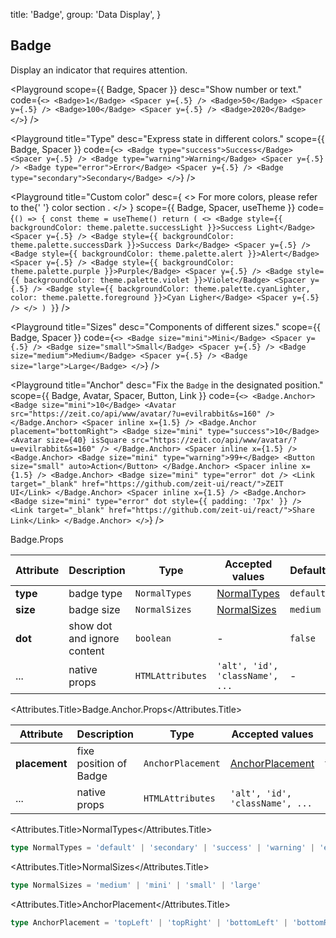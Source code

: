 
  title: 'Badge',
  group: 'Data Display',
}

## Badge

Display an indicator that requires attention.

<Playground
  scope={{ Badge, Spacer }}
  desc="Show number or text."
  code={`
  <>
    <Badge>1</Badge> <Spacer y={.5} />
    <Badge>50</Badge> <Spacer y={.5} />
    <Badge>100</Badge> <Spacer y={.5} />
    <Badge>2020</Badge>
  </>
`}
/>

<Playground
  title="Type"
  desc="Express state in different colors."
  scope={{ Badge, Spacer }}
  code={`
  <>
    <Badge type="success">Success</Badge> <Spacer y={.5} />
    <Badge type="warning">Warning</Badge> <Spacer y={.5} />
    <Badge type="error">Error</Badge> <Spacer y={.5} />
    <Badge type="secondary">Secondary</Badge>
  </>
`}
/>

<Playground
  title="Custom color"
  desc={
    <>
      For more colors, please refer to the{' '}
      <NextLink href="/en-us/guide/colors">
        <Link color>color section</Link>
      </NextLink>
      .
    </>
  }
  scope={{ Badge, Spacer, useTheme }}
  code={`
() => {
  const theme = useTheme()
  return (
    <>
      <Badge style={{ backgroundColor: theme.palette.successLight }}>Success Light</Badge> <Spacer y={.5} />
      <Badge style={{ backgroundColor: theme.palette.successDark }}>Success Dark</Badge> <Spacer y={.5} />
      <Badge style={{ backgroundColor: theme.palette.alert }}>Alert</Badge> <Spacer y={.5} />
      <Badge style={{ backgroundColor: theme.palette.purple }}>Purple</Badge> <Spacer y={.5} />
      <Badge style={{ backgroundColor: theme.palette.violet }}>Violet</Badge> <Spacer y={.5} />
      <Badge style={{ backgroundColor: theme.palette.cyanLighter, color: theme.palette.foreground }}>Cyan Ligher</Badge> <Spacer y={.5} />
    </>
  )
}
`}
/>

<Playground
  title="Sizes"
  desc="Components of different sizes."
  scope={{ Badge, Spacer }}
  code={`
  <>
    <Badge size="mini">Mini</Badge> <Spacer y={.5} />
    <Badge size="small">Small</Badge> <Spacer y={.5} />
    <Badge size="medium">Medium</Badge> <Spacer y={.5} />
    <Badge size="large">Large</Badge>
  </>
`}
/>

<Playground
  title="Anchor"
  desc="Fix the `Badge` in the designated position."
  scope={{ Badge, Avatar, Spacer, Button, Link }}
  code={`
<>
  <Badge.Anchor>
    <Badge size="mini">10</Badge>
    <Avatar src="https://zeit.co/api/www/avatar/?u=evilrabbit&s=160" />
  </Badge.Anchor>
  <Spacer inline x={1.5} />
  <Badge.Anchor placement="bottomRight">
    <Badge size="mini" type="success">10</Badge>
    <Avatar size={40} isSquare src="https://zeit.co/api/www/avatar/?u=evilrabbit&s=160" />
  </Badge.Anchor>
  <Spacer inline x={1.5} />
  <Badge.Anchor>
    <Badge size="mini" type="warning">99+</Badge>
    <Button size="small" auto>Action</Button>
  </Badge.Anchor>
  <Spacer inline x={1.5} />
  <Badge.Anchor>
    <Badge size="mini" type="error" dot />
    <Link target="_blank" href="https://github.com/zeit-ui/react/">ZEIT UI</Link>
  </Badge.Anchor>
  <Spacer inline x={1.5} />
  <Badge.Anchor>
    <Badge size="mini" type="error" dot style={{ padding: '7px' }} />
    <Link target="_blank" href="https://github.com/zeit-ui/react/">Share Link</Link>
  </Badge.Anchor>
</>
`}
/>

<Attributes edit="/pages/en-us/components/badge.mdx">
<Attributes.Title>Badge.Props</Attributes.Title>

| Attribute | Description                 | Type             | Accepted values                 | Default   |
| --------- | --------------------------- | ---------------- | ------------------------------- | --------- |
| **type**  | badge type                  | `NormalTypes`    | [NormalTypes](#normaltypes)     | `default` |
| **size**  | badge size                  | `NormalSizes`    | [NormalSizes](#normalsizes)     | `medium`  |
| **dot**   | show dot and ignore content | `boolean`        | -                               | `false`   |
| ...       | native props                | `HTMLAttributes` | `'alt', 'id', 'className', ...` | -         |

<Attributes.Title>Badge.Anchor.Props</Attributes.Title>

| Attribute     | Description            | Type              | Accepted values                     | Default    |
| ------------- | ---------------------- | ----------------- | ----------------------------------- | ---------- |
| **placement** | fixe position of Badge | `AnchorPlacement` | [AnchorPlacement](#anchorplacement) | `topRight` |
| ...           | native props           | `HTMLAttributes`  | `'alt', 'id', 'className', ...`     | -          |

<Attributes.Title>NormalTypes</Attributes.Title>

```ts
type NormalTypes = 'default' | 'secondary' | 'success' | 'warning' | 'error'
```

<Attributes.Title>NormalSizes</Attributes.Title>

```ts
type NormalSizes = 'medium' | 'mini' | 'small' | 'large'
```

<Attributes.Title>AnchorPlacement</Attributes.Title>

```ts
type AnchorPlacement = 'topLeft' | 'topRight' | 'bottomLeft' | 'bottomRight'
```

</Attributes>

